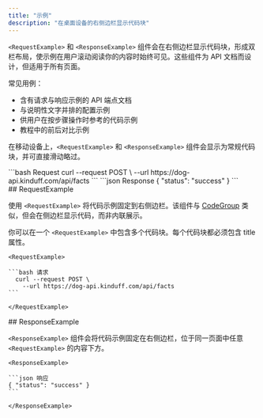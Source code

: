 ```yaml
---
title: "示例"
description: "在桌面设备的右侧边栏显示代码块"
---
```


`<RequestExample>` 和 `<ResponseExample>` 组件会在右侧边栏显示代码块，形成双栏布局，使示例在用户滚动阅读你的内容时始终可见。这些组件为 API 文档而设计，但适用于所有页面。

常见用例：

* 含有请求与响应示例的 API 端点文档
* 与说明性文字并排的配置示例
* 供用户在按步骤操作时参考的代码示例
* 教程中的前后对比示例

在移动设备上，`<RequestExample>` 和 `<ResponseExample>` 组件会显示为常规代码块，并可直接滑动略过。

<RequestExample>
  ```bash Request
    curl --request POST \
      --url https://dog-api.kinduff.com/api/facts
  ```
</RequestExample>

<ResponseExample>
  ```json Response
  { "status": "success" }
  ```
</ResponseExample>

<div id="requestexample">
  ## RequestExample
</div>

使用 `<RequestExample>` 将代码示例固定到右侧边栏。该组件与 [CodeGroup](/zh/components/code-groups) 类似，但会在侧边栏显示代码，而非内联展示。

你可以在一个 `<RequestExample>` 中包含多个代码块。每个代码块都必须包含 title 属性。

````mdx RequestExample
<RequestExample>

```bash 请求
  curl --request POST \
    --url https://dog-api.kinduff.com/api/facts
```

</RequestExample>
````

<div id="responseexample">
  ## ResponseExample
</div>

`<ResponseExample>` 组件会将代码示例固定在右侧边栏，位于同一页面中任意 `<RequestExample>` 的内容下方。

````mdx ResponseExample
<ResponseExample>

```json 响应
{ "status": "success" }
```

</ResponseExample>
````
